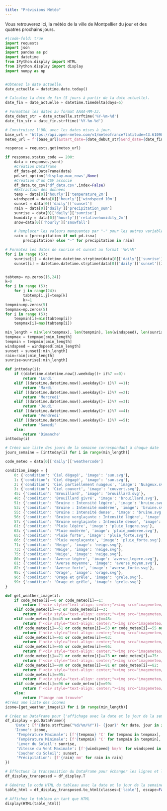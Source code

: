 ```yaml
---
title: "Prévisions Météo"
---
```

Vous retrouverez ici, la météo de la ville de Montpellier du jour et des quatres prochains jours.

```python
#|code-fold: true
import requests
import json
import pandas as pd
import datetime
from IPython.display import HTML
from IPython.display import display
import numpy as np


#Obtenez la date actuelle.
date_actuelle = datetime.date.today()

# Calculez la date de fin (5 jours à partir de la date actuelle).
date_fin = date_actuelle + datetime.timedelta(days=5)

# Formattez les dates au format AAAA-MM-JJ.
date_debut_str = date_actuelle.strftime('%Y-%m-%d')
date_fin_str = date_fin.strftime('%Y-%m-%d')

# Construisez l'URL avec les dates mises à jour.
base_url = 'https://api.open-meteo.com/v1/meteofrance?latitude=43.6109&longitude=3.8763&current=temperature_2m,rain&hourly=temperature_2m,relativehumidity_2m,rain,snowfall,windspeed_10m&daily=weathercode,sunrise,sunset,precipitation_sum&timezone=Europe%2FBerlin&start_date=2023-11-08&end_date=2023-11-12'
meteo_url = f'{base_url}&start_date={date_debut_str}&end_date={date_fin_str}'

response = requests.get(meteo_url)

if response.status_code == 200:
    data = response.json()
    #Création Dataframe
    df_data=pd.DataFrame(data)
    pd.set_option('display.max_rows',None)
    #Création d'un CSV associé
    df_data.to_csv('df_data.csv',index=False)
    #Extraction des données
    temp = data[0]['hourly']['temperature_2m']
    windspeed = data[0]['hourly']['windspeed_10m']
    sunset = data[0]['daily']['sunset']
    rain = data[0]['daily']['precipitation_sum']
    sunrise = data[0]['daily']['sunrise']
    humidity = data[0]['hourly']['relativehumidity_2m']
    snow=data[0]['hourly']['snowfall']

    # Remplacer les valeurs manquantes par "-" pour les autres variables
    rain = [precipitation if not pd.isna(
        precipitation) else "-" for precipitation in rain]

# Formatez les dates de sunrise et sunset au format '%H:%M'
for i in range (5):
    sunrise[i] = datetime.datetime.strptime(data[0]['daily']['sunrise'][i], '%Y-%m-%dT%H:%M').strftime('%H:%M')
    sunset[i] = datetime.datetime.strptime(data[0]['daily']['sunset'][i], '%Y-%m-%dT%H:%M').strftime('%H:%M')


tabtemp= np.zeros((5,24))
k=0
for i in range (5):
    for j in range(24):
        tabtemp[i,j]=temp[k]
        k+=1
tempmin=np.zeros(5)
tempmax=np.zeros(5)
for i in range (5):
    tempmin[i]=min(tabtemp[i])
    tempmax[i]=max(tabtemp[i])

min_length = min(len(tempmax), len(tempmin), len(windspeed), len(sunrise), len(sunset))
tempmax = tempmax[:min_length]
tempmin = tempmin[:min_length]
windspeed = windspeed[:min_length]
sunset = sunset[:min_length]
rain=rain[:min_length]
sunrise=sunrise[:min_length]

def inttoday(i):
    if ((datetime.datetime.now().weekday()+ i)%7 ==0):
        return 'Lundi'
    elif ((datetime.datetime.now().weekday()+ i)%7 ==1):
        return 'Mardi'
    elif ((datetime.datetime.now().weekday()+ i)%7 ==2):
        return 'Mercredi'
    elif ((datetime.datetime.now().weekday()+ i)%7 ==3):
        return 'Jeudi'
    elif ((datetime.datetime.now().weekday()+ i)%7 ==4):
        return 'Vendredi'
    elif ((datetime.datetime.now().weekday()+ i)%7 ==5):
        return 'Samedi'
    else:
        return 'Dimanche'
inttoday(i)

# Créez une liste des jours de la semaine correspondant à chaque date
jours_semaine = [inttoday(i) for i in range(min_length)]

code_meteo = data[0]['daily']['weathercode']

condition_image = {
    0: {'condition': 'Ciel dégagé', 'image': 'sun.svg'},
    1: {'condition': 'Ciel dégagé', 'image': 'sun.svg'},
    2: {'condition': 'Ciel partiellement nuageux', 'image': 'Nuageux.svg'},
    3: {'condition': 'Ciel couvert', 'image': 'couvert.svg'},
    45: {'condition': 'Brouillard', 'image': 'brouillard.svg'},
    48: {'condition': 'Brouillard givré', 'image': 'brouillard.svg'},
    51: {'condition': 'Bruine : Intensité légère', 'image': 'bruine.svg'},
    53: {'condition': 'Bruine : Intensité modérée', 'image': 'bruine.svg'},
    55: {'condition': 'Bruine : Intensité dense', 'image': 'bruine.svg'},
    56: {'condition': 'Bruine verglaçante : Intensité légère', 'image': 'bruine_verglaçante.svg'},
    57: {'condition': 'Bruine verglaçante : Intensité dense', 'image': 'bruine_verglaçante.svg'},
    61: {'condition': 'Pluie légère', 'image': 'pluie_legere.svg'},
    63: {'condition': 'Pluie modérée', 'image': 'pluie_moderee.svg'},
    65: {'condition': 'Pluie forte', 'image': 'pluie_forte.svg'},
    66: {'condition': 'Pluie verglaçante', 'image': 'pluie_forte.svg'},
    71: {'condition': 'Neige', 'image': 'neige.svg'},
    73: {'condition': 'Neige', 'image': 'neige.svg'},
    75: {'condition': 'Neige', 'image': 'neige.svg'},
    80: {'condition': 'Averse légère', 'image': 'averse_legere.svg'},
    81: {'condition': 'Averse moyenne', 'image': 'averse_moyen.svg'},
    82: {'condition': 'Averse forte', 'image': 'averse_forte.svg'},
    95: {'condition': 'Orage', 'image': 'orage.svg'},
    96: {'condition': 'Orage et grêle', 'image': 'grele.svg'},
    99: {'condition': 'Orage et grêle', 'image': 'grele.svg'}
}

def get_weather_image(i):
    if code_meteo[i]==0 or code_meteo[i]==1:
        return f'<div style="text-align: center;"><img src="imagemeteo/soleil(2).svg"  width=50 height=50/>'
    elif code_meteo[i]==2 or code_meteo[i]==3:
        return f'<div style="text-align: center;"><img src="imagemeteo/couvert.svg" width=50 height=50/>'
    elif code_meteo[i]==45 or code_meteo[i]==48: 
        return f'<div style="text-align: center;"><img src="imagemeteo/brouillard.svg" width=50 height=50/>'
    elif code_meteo[i]==51 or code_meteo[i]==53 or code_meteo[i]==55 or code_meteo[i]==56  or code_meteo[i]==57: 
        return f'<div style="text-align: center;"><img src="imagemeteo/bruine.svg" width=50 height=50/>'
    elif code_meteo[i]==61 or code_meteo[i]==63: 
        return f'<div style="text-align: center;"><img src="imagemeteo/pluie (2).svg" width=50 height=50/>'
    elif code_meteo[i]==65 or code_meteo[i]==66: 
        return f'<div style="text-align: center;"><img src="imagemeteo/pluie_forte.svg" width=50 height=50/>'
    elif code_meteo[i]==71 or code_meteo[i]==73 or code_meteo[i]==75:
        return f'<div style="text-align: center;"><img src="imagemeteo/neige.svg" width=50 height=50/>'
    elif code_meteo[i]==80 or code_meteo[i]==81 or code_meteo[i]==82:
        return f'<div style="text-align: center;"><img src="imagemeteo/averse.svg" width=50 height=50/>'
    elif code_meteo[i]==95:
        return f'<div style="text-align: center;"><img src="imagemeteo/orage(2).svg" width=50 height=50/>'
    elif code_meteo[i]==96 or code_meteo[i]==99:
        return f'<div style="text-align: center;"><img src="imagemeteo/grele.svg" width=50 height=50/>'
    else:
        return f"image non trouvée"
#Créez une liste des icones 
icone=[get_weather_image(i) for i in range(min_length)]

# Créez un DataFrame pour l'affichage avec la date et le jour de la semaine dans une seule colonne
df_display = pd.DataFrame({
    'Date': [f'{date.strftime("%d/%m/%Y")}- {jour}' for date, jour in zip(pd.date_range(date_debut_str, periods=min_length).date, jours_semaine)],
    'Icone': icone,
     'Température Maximale': [f'{tempmax} °C' for tempmax in tempmax],
     'Température Minimale': [f'{tempmin} °C' for tempmin in tempmin],
     'Lever du Soleil': sunrise,
     'Vitesse du Vent Maximale': [f'{windspeed} km/h' for windspeed in windspeed],
     'Coucher du Soleil': sunset,
     'Précipitation': [f'{rain} mm' for rain in rain]
})

# Effectuez la transposition du DataFrame pour échanger les lignes et les colonnes
df_display_transposed = df_display.T

# Générez le code HTML du tableau avec la date et le jour de la semaine
table_html = df_display_transposed.to_html(classes=['table'], escape=False, header=False)

# Affichez le tableau en tant que HTML
display(HTML(table_html))

```
